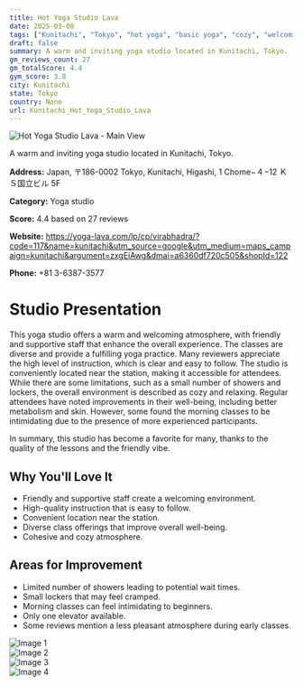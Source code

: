 ```yaml
---
title: Hot Yoga Studio Lava
date: 2025-03-08
tags: ["Kunitachi", "Tokyo", "hot yoga", "basic yoga", "cozy", "welcoming", "Kunitachi"]  
draft: false
summary: A warm and inviting yoga studio located in Kunitachi, Tokyo.
gm_reviews_count: 27
gm_totalScore: 4.4
gym_score: 3.8
city: Kunitachi
state: Tokyo
country: None
url: Kunitachi_Hot_Yoga_Studio_Lava
---
```


<div className="aspect-[16/9] relative my-8">
  <img 
    src="https://lh5.googleusercontent.com/p/AF1QipO92cfVoApEh1TOQGYj253eBASqolpjtWzIPKBb=w1920-h1080-k-no"
    alt="Hot Yoga Studio Lava - Main View"
    className="object-cover absolute inset-0 w-full h-full rounded-lg"
  />
</div>

A warm and inviting yoga studio located in Kunitachi, Tokyo.

**Address:** Japan, 〒186-0002 Tokyo, Kunitachi, Higashi, 1 Chome−４−12 ＫＳ国立ビル 5F

**Category:** Yoga studio

**Score:** 4.4 based on 27 reviews

**Website:** https://yoga-lava.com/lp/cp/virabhadra/?code=117&name=kunitachi&utm_source=google&utm_medium=maps_campaign=kunitachi&argument=zxgEiAwg&dmai=a6360df720c505&shopId=122

**Phone:** +81 3-6387-3577

# Studio Presentation

This yoga studio offers a warm and welcoming atmosphere, with friendly and supportive staff that enhance the overall experience. The classes are diverse and provide a fulfilling yoga practice. Many reviewers appreciate the high level of instruction, which is clear and easy to follow. The studio is conveniently located near the station, making it accessible for attendees. While there are some limitations, such as a small number of showers and lockers, the overall environment is described as cozy and relaxing. Regular attendees have noted improvements in their well-being, including better metabolism and skin. However, some found the morning classes to be intimidating due to the presence of more experienced participants.

In summary, this studio has become a favorite for many, thanks to the quality of the lessons and the friendly vibe.

## Why You'll Love It

- Friendly and supportive staff create a welcoming environment.
- High-quality instruction that is easy to follow.
- Convenient location near the station.
- Diverse class offerings that improve overall well-being.
- Cohesive and cozy atmosphere.

## Areas for Improvement

- Limited number of showers leading to potential wait times.
- Small lockers that may feel cramped.
- Morning classes can feel intimidating to beginners.
- Only one elevator available.
- Some reviews mention a less pleasant atmosphere during early classes.

<div className="grid grid-cols-1 xl:grid-cols-2 gap-4 my-8">
<div className="aspect-[4/3] relative"><img src="https://lh5.googleusercontent.com/p/AF1QipP8YOK3a07_9N6g9kPjmOX3zeaMd2PfiVqd4FaS=w1920-h1080-k-no" alt="Image 1" className="object-cover absolute inset-0 w-full h-full rounded-lg" /></div>
<div className="aspect-[4/3] relative"><img src="https://lh5.googleusercontent.com/p/AF1QipNvVx4lb4dX71_in1veZr5XnRu_Cr1C-W0-XJ-x=w1920-h1080-k-no" alt="Image 2" className="object-cover absolute inset-0 w-full h-full rounded-lg" /></div>
<div className="aspect-[4/3] relative"><img src="https://lh5.googleusercontent.com/p/AF1QipPHcVmqK10R5uL6kbHYJjd8Hgk3d_V18le6eNXP=w1920-h1080-k-no" alt="Image 3" className="object-cover absolute inset-0 w-full h-full rounded-lg" /></div>
<div className="aspect-[4/3] relative"><img src="https://lh5.googleusercontent.com/p/AF1QipORTF000XXsD1_79V_X0Ps6bQVVaVoJWrtW_hPy=w1920-h1080-k-no" alt="Image 4" className="object-cover absolute inset-0 w-full h-full rounded-lg" /></div>
</div>